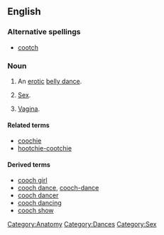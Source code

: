 ==English==

===Alternative spellings===
* [[cootch]]

===Noun===
{{en-noun|es}}

# {{obsolete}} An [[erotic]] [[belly dance]].
# {{slang}} [[sex|Sex]].
# {{slang}} [[vagina|Vagina]].

====Related terms====
* [[coochie]]
* [[hootchie-cootchie]]

====Derived terms====
* [[cooch girl]]
* [[cooch dance]], [[cooch-dance]]
* [[cooch dancer]]
* [[cooch dancing]]
* [[cooch show]]

[[Category:Anatomy]]
[[Category:Dances]]
[[Category:Sex]]